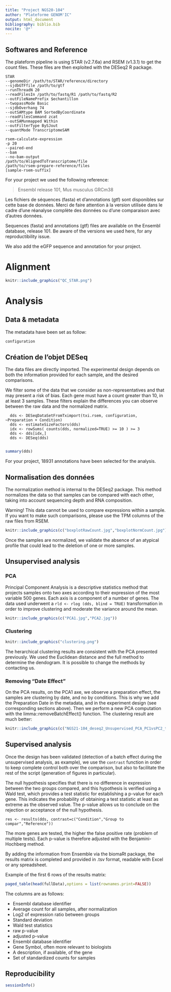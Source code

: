 ```yaml
---
title: "Project NGS20-104"
author: "Plateforme GENOM'IC"
output: html_document
bibliography: biblio.bib
nocite: '@*'
---
```



## Softwares and Reference

The plateform pipeline is using STAR (v2.7.6a) and RSEM (v1.3.1) to get the count files. These files are then exploited with the DESeq2 R package.

```
STAR 
--genomeDir /path/to/STAR/reference/directory 
--sjdbGTFfile /path/to/gtf
--runThreadN 20 
--readFilesIn /path/to/fastq/R1 /path/to/fastq/R2 
--outFileNamePrefix $echantillon 
--twopassMode Basic 
--sjdbOverhang 74 
--outSAMtype BAM SortedByCoordinate 
--readFilesCommand zcat 
--outSAMunmapped Within 
--outFilterType BySJout 
--quantMode TranscriptomeSAM
```
```
rsem-calculate-expression 
-p 20 
--paired-end 
--bam 
--no-bam-output 
/path/to/AlignedToTranscriptome/file
/path/to/rsem-prepare-reference/files
[sample-rsem-suffix]
```

For your project we used the following reference:

> Ensembl release 101, Mus musculus GRCm38

Les fichiers de séquences (fasta) et d'annotations (gtf) sont disponibles sur cette base de données. Merci de faire attention à la version utilisée dans le cadre d'une réanalyse complète des données ou d'une comparaison avec d'autres données.

Sequences (fasta) and annotations (gtf) files are available on the Ensembl database, release 101. Be aware of the versions we used here, for any reproductibility issue.

We also add the eGFP sequence and annotation for your project.

# Alignment

```r
knitr::include_graphics("QC_STAR.png")
``` 


# Analysis

## Data & metadata

The metadata have been set as follow:

```r
configuration
```


## Création de l'objet DESeq

The data files are directly imported. The experimental design depends on both the information provided for each sample, and the desired comparisons.

We filter some of the data that we consider as non-representatives and that may present a risk of bias. Each gene must have a count greater than 10, in at least 3 samples. These filters explain the differences you can observe between the raw data and the normalized matrix.


```
  dds <- DESeqDataSetFromTximport(txi.rsem, configuration, ~Preparation + Condition)
  dds <- estimateSizeFactors(dds)
  idx <- rowSums( counts(dds, normalized=TRUE) >= 10 ) >= 3
  dds <- dds[idx,]
  dds <- DESeq(dds)
  
```
```r
summary(dds)
```

For your project, 18931 annotations have been selected for the analysis.

## Normalisation des données

The normalization method is internal to the DESeq2 package. This method normalizes the data so that samples can be compared with each other, taking into account sequencing depth and RNA composition.

Warning! This data cannot be used to compare expressions within a sample. If you want to make such comparisons, please use the TPM columns of the raw files from RSEM.

```r
knitr::include_graphics(c("boxplotRawCount.jpg","boxplotNormCount.jpg"))
``` 

Once the samples are normalized, we validate the absence of an atypical profile that could lead to the deletion of one or more samples.

## Unsupervised analysis

### PCA

Principal Component Analysis is a descriptive statistics method that projects samples onto two axes according to their expression of the most variable 500 genes. Each axis is a component of a number of genes. The data used underwent a `rld <- rlog (dds, blind = TRUE)` transformation in order to improve clustering and moderate the variance around the mean.

```r
knitr::include_graphics(c("PCA1.jpg","PCA2.jpg"))
``` 

### Clustering
```r
knitr::include_graphics("clustering.png")
``` 

The herarchical clustering results are consistent with the PCA presented previously. We used the Euclidean distance and the full method to determine the dendogram. It is possible to change the methods by contacting us.

### Removing "Date Effect"

On the PCA results, on the PCA1 axe, we observe a preparation effect, the samples are clustering by date, and no by conditions. This is why we add the Preparation Date in the metadata, and in the experiment design (see corresponding sections above). Then we perform a new PCA computation with the limma::removeBatchEffect() function. The clustering result are much better:

```r
knitr::include_graphics(c("NGS21-104_deseq2_Unsupervised_PCA_PC1vsPC2_top500varGenes_BatchEffectRemoved_Preparation-color.png","NGS21-104_deseq2_Unsupervised_PCA_PC1vsPC2_top500varGenes_BatchEffectRemoved_Condition-color.png"))
``` 

## Supervised analysis

Once the design has been validated (detection of a batch effect during the unsupervised analysis, as example), we use the `contrast` function in order to keep complete control both over the comparison, but also to facilitate the rest of the script (generation of figures in particular).

The null hypothesis specifies that there is no difference in expression between the two groups compared, and this hypothesis is verified using a Wald test, which provides a test statistic for establishing a p-value for each gene. This indicates the probability of obtaining a test statistic at least as extreme as the observed value. The p-value allows us to conclude on the rejection or acceptance of the null hypothesis.
```
res <- results(dds, contrast=c("Condition","Group to compar","Reference"))
```
The more genes are tested, the higher the false positive rate (problem of multiple tests). Each p-value is therefore adjusted with the Benjamini-Hochberg method.

By adding the information from Ensemble via the biomaRt package, the results matrix is completed and provided in .tsv format, readable with Excel or any spreadsheet.

Example of the first 6 rows of the results matrix:

```r
paged_table(head(fullData),options = list(rownames.print=FALSE))
```

The columns are as follows:

* Ensembl database identifier
* Average count for all samples, after normalization
* Log2 of expression ratio between groups
* Standard deviation
* Wald test statistics
* raw p-value
* adjusted p-value
* Ensembl database identifier
* Gene Symbol, often more relevant to biologists
* A description, if available, of the gene
* Set of standardized counts for samples
  
## Reproducibility

```r
sessionInfo()
```